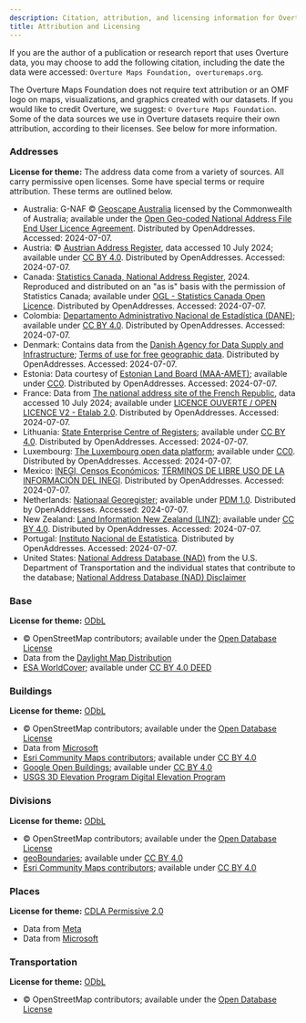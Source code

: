 ```yaml
---
description: Citation, attribution, and licensing information for Overture Maps data sources, data products, and visualizations created with Overture Maps datasets
title: Attribution and Licensing
---
```


If you are the author of a publication or research report that uses Overture data, you may choose to add the following citation, including the date the data were accessed: `Overture Maps Foundation, overturemaps.org`. 

The Overture Maps Foundation does not require text attribution or an OMF logo on maps, visualizations, and graphics created with our datasets. If you would like to credit Overture, we suggest: `© Overture Maps Foundation`. Some of the data sources we use in Overture datasets require their own attribution, according to their licenses. See below for more information.

### Addresses
**License for theme:** The address data come from a variety of sources. All carry permissive open licenses. Some have special terms or require attribution. These terms are outlined below.
- Australia: G-NAF © [Geoscape Australia](https://geoscape.com.au/) licensed by the Commonwealth of Australia; available under the [Open Geo-coded National Address File End User Licence Agreement](https://geoscape.com.au/wp-content/uploads/2022/08/EULA-G-NAF-Core-1.pdf). Distributed by OpenAddresses. Accessed: 2024-07-07.
- Austria: © [Austrian Address Register](https://geometadatensuche.inspire.gv.at/metadatensuche/srv/ger/catalog.search#/metadata/bd28c2b0-4ea5-41c2-8847-b7e8711a6512), data accessed 10 July 2024; available under [CC BY 4.0](https://creativecommons.org/licenses/by/4.0/). Distributed by OpenAddresses. Accessed: 2024-07-07.
- Canada: [Statistics Canada, National Address Register](https://www150.statcan.gc.ca/n1/pub/46-26-0002/462600022022001-eng.htm), 2024. Reproduced and distributed on an "as is" basis with the permission of Statistics Canada; available under [OGL - Statistics Canada Open Licence](https://www.statcan.gc.ca/en/reference/licence). Distributed by OpenAddresses. Accessed: 2024-07-07.
- Colombia: [Departamento Administrativo Nacional de Estadística (DANE)](https://www.dane.gov.co/); available under [CC BY 4.0](https://creativecommons.org/licenses/by/4.0/). Distributed by OpenAddresses. Accessed: 2024-07-07.
- Denmark: Contains data from the [Danish Agency for Data Supply and Infrastructure](https://eng.sdfi.dk/); [Terms of use for free geographic data](https://dataforsyningen.dk/asset/PDF/rettigheder_vilkaar/Vilk%C3%A5r%20for%20brug%20af%20frie%20geografiske%20data.pdf). Distributed by OpenAddresses. Accessed: 2024-07-07.
- Estonia: Data courtesy of [Estonian Land Board (MAA-AMET)](https://geoportaal.maaamet.ee/eng/); available under [CC0](https://creativecommons.org/public-domain/cc0/). Distributed by OpenAddresses. Accessed: 2024-07-07.
- France: Data from [The national address site of the French Republic](https://adresse.data.gouv.fr/), data accessed 10 July 2024; available under [LICENCE OUVERTE / OPEN LICENCE V2 - Etalab 2.0](https://etalab.gouv.fr/). Distributed by OpenAddresses. Accessed: 2024-07-07.
- Lithuania: [State Enterprise Centre of Registers](https://www.registrucentras.lt/en/); available under [CC BY 4.0](https://creativecommons.org/licenses/by/4.0/). Distributed by OpenAddresses. Accessed: 2024-07-07.
- Luxembourg: [The Luxembourg open data platform](https://data.public.lu/fr/); available under [CC0](https://creativecommons.org/public-domain/cc0/). Distributed by OpenAddresses. Accessed: 2024-07-07.
- Mexico: [INEGI, Censos Económicos](https://en.www.inegi.org.mx/default.html); [TÉRMINOS DE LIBRE USO DE LA INFORMACIÓN DEL INEGI](https://www.inegi.org.mx/contenidos/inegi/doc/terminos_info.pdf). Distributed by OpenAddresses. Accessed: 2024-07-07.
- Netherlands: [Nationaal Georegister](https://www.nationaalgeoregister.nl/geonetwork/srv/dut/catalog.search#/home); available under [PDM 1.0](https://creativecommons.org/publicdomain/mark/1.0/deed.nl). Distributed by OpenAddresses. Accessed: 2024-07-07.
- New Zealand: [Land Information New Zealand (LINZ)](https://www.linz.govt.nz/); available under [CC BY 4.0](https://creativecommons.org/licenses/by/4.0/). Distributed by OpenAddresses. Accessed: 2024-07-07.
- Portugal: [Instituto Nacional de Estatística](https://www.ine.pt/xportal/xmain?xpgid=ine_main&xpid=INE). Distributed by OpenAddresses. Accessed: 2024-07-07.
- United States: [National Address Database (NAD)](https://www.transportation.gov/gis/national-address-database) from the U.S. Department of Transportation and the individual states that contribute to the database; [National Address Database (NAD) Disclaimer](https://www.transportation.gov/mission/open/gis/national-address-database/national-address-database-nad-disclaimer)


### Base
**License for theme:** [ODbL](https://opendatacommons.org/licenses/odbl/) 
- © OpenStreetMap contributors; available under the [Open Database License](https://www.openstreetmap.org/copyright) 
- Data from the [Daylight Map Distribution](https://daylightmap.org/) 
- [ESA WorldCover](https://esa-worldcover.org/en/data-access); available under [CC BY 4.0 DEED](https://creativecommons.org/licenses/by/4.0/)


### Buildings
**License for theme:** [ODbL](https://opendatacommons.org/licenses/odbl/)
- © OpenStreetMap contributors; available under the [Open Database License](https://www.openstreetmap.org/copyright)
- Data from [Microsoft](https://www.microsoft.com/en-us/) 
- [Esri Community Maps contributors](https://communitymaps.arcgis.com/home/); available under [CC BY 4.0](https://creativecommons.org/licenses/by/4.0/)
- [Google Open Buildings](https://arxiv.org/abs/2107.12283); available under [CC BY 4.0](https://creativecommons.org/licenses/by/4.0/)
- [USGS 3D Elevation Program Digital Elevation Program](https://www.usgs.gov/3d-elevation-program)


### Divisions
**License for theme:** [ODbL](https://opendatacommons.org/licenses/odbl/)
- © OpenStreetMap contributors; available under the [Open Database License](https://www.openstreetmap.org/copyright) 
- [geoBoundaries](https://www.geoboundaries.org/); available under [CC BY 4.0](https://creativecommons.org/licenses/by/4.0/) 
- [Esri Community Maps contributors](https://communitymaps.arcgis.com/home/); available under [CC BY 4.0](https://creativecommons.org/licenses/by/4.0/)


### Places
**License for theme:** [CDLA Permissive 2.0](https://cdla.dev/permissive-2-0/)
- Data from [Meta](https://about.meta.com/)
- Data from [Microsoft](https://www.microsoft.com/en-us/)


### Transportation
**License for theme:** [ODbL](https://opendatacommons.org/licenses/odbl/)
- © OpenStreetMap contributors; available under the [Open Database License](https://www.openstreetmap.org/copyright)






